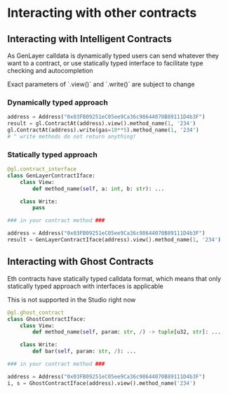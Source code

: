 
# Interacting with other contracts

## Interacting with Intelligent Contracts

As GenLayer calldata is dynamically typed users can send whatever they want to a contract, or use statically typed interface to facilitate type checking and autocompletion

<Callout emoji="🏗️">
    Exact parameters of `.view()` and `.write()` are subject to change
</Callout>

### Dynamically typed approach

```py
address = Address("0x03FB09251eC05ee9Ca36c98644070B89111D4b3F")
result = gl.ContractAt(address).view().method_name(1, '234')
gl.ContractAt(address).write(gas=10**5).method_name(1, '234')
# ^ write methods do not return anything!
```

### Statically typed approach

```py
@gl.contract_interface
class GenLayerContractIface:
    class View:
        def method_name(self, a: int, b: str): ...

    class Write:
        pass

### in your contract method ###

address = Address("0x03FB09251eC05ee9Ca36c98644070B89111D4b3F")
result = GenLayerContractIface(address).view().method_name(1, '234')
```

## Interacting with Ghost Contracts

Eth contracts have statically typed calldata format, which means that only statically typed approach with interfaces is applicable

<Callout emoji="🏗️">
    This is not supported in the Studio right now
</Callout>

```py
@gl.ghost_contract
class GhostContractIface:
    class View:
        def method_name(self, param: str, /) -> tuple[u32, str]: ...

    class Write:
        def bar(self, param: str, /): ...

### in your contract method ###

address = Address("0x03FB09251eC05ee9Ca36c98644070B89111D4b3F")
i, s = GhostContractIface(address).view().method_name('234')
```
